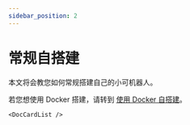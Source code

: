 ```yaml
---
sidebar_position: 2
---
```


# 常规自搭建

本文将会教您如何常规搭建自己的小可机器人。

若您想使用 Docker 搭建，请转到 [使用 Docker 自搭建](/docs/dev/deploy/deploy_docker)。

```mdx-code-block
<DocCardList />
```